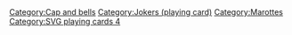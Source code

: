 =={{int:filedesc}}==
{{Information
|description    = {{en|1=Playing card in SVG format based on the French suit, following the Paris pattern (''portrait officiel'').}}
|date           = 2005-12-08
|source         = http://svg-cards.sourceforge.net/
|author         = David Bellot
|permission     = 
|other versions = {{F|Svg-cards-2.0.svg}}
|other fields={{Igen|Adobe-hand|+}}
{{Information field|name=Compatibility|value=This card has been made with GNOME games in mind and has been succesfully tested with Nautilus, Eye of Gnome (both of them use librsvg) and Inkscape.|Style=wiki}}
}}

== {{int:license-header}} ==
{{LGPL}}

[[Category:Cap and bells]]
[[Category:Jokers (playing card)]]
[[Category:Marottes]]
[[Category:SVG playing cards 4]]